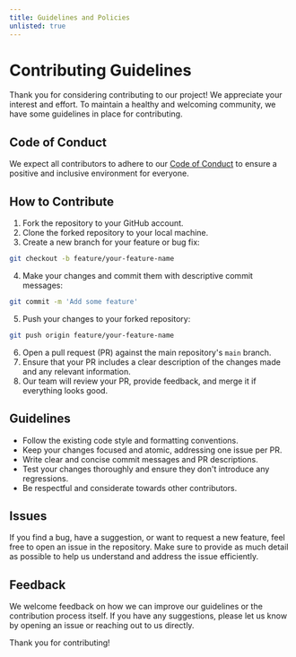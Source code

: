 ```yaml
---
title: Guidelines and Policies
unlisted: true
---
```



# Contributing Guidelines

Thank you for considering contributing to our project! We appreciate your interest and effort. To maintain a healthy and welcoming community, we have some guidelines in place for contributing.

## Code of Conduct

We expect all contributors to adhere to our [Code of Conduct](../community/code-of-conduct) to ensure a positive and inclusive environment for everyone.

## How to Contribute

1. Fork the repository to your GitHub account.
2. Clone the forked repository to your local machine.
3. Create a new branch for your feature or bug fix:

```bash
git checkout -b feature/your-feature-name
```
4. Make your changes and commit them with descriptive commit messages:


```bash
git commit -m 'Add some feature'
```
5. Push your changes to your forked repository:

```bash
git push origin feature/your-feature-name
```

6. Open a pull request (PR) against the main repository's `main` branch.
7. Ensure that your PR includes a clear description of the changes made and any relevant information.
8. Our team will review your PR, provide feedback, and merge it if everything looks good.

## Guidelines

- Follow the existing code style and formatting conventions.
- Keep your changes focused and atomic, addressing one issue per PR.
- Write clear and concise commit messages and PR descriptions.
- Test your changes thoroughly and ensure they don't introduce any regressions.
- Be respectful and considerate towards other contributors.

## Issues

If you find a bug, have a suggestion, or want to request a new feature, feel free to open an issue in the repository. Make sure to provide as much detail as possible to help us understand and address the issue efficiently.

## Feedback

We welcome feedback on how we can improve our guidelines or the contribution process itself. If you have any suggestions, please let us know by opening an issue or reaching out to us directly.

Thank you for contributing!



<!-- 
# A Guide to Reporting Bugs and Documentation Issues

When participating in software development or utilizing documentation resources, encountering issues is inevitable. Whether it's a bug disrupting functionality or unclear documentation hindering understanding, effective reporting is key to prompt resolution and improvement. Here's a concise overview of how to report bugs and documentation issues effectively:

## Reporting Bugs

### Description
Provide a detailed description of the encountered problem, including any error messages or unexpected behaviors observed.

### Reproduction Steps
Outline step-by-step instructions to replicate the bug, including specific actions taken and the context in which the issue occurs.

### Environment Details
Specify the operating system, browser (if applicable), device, software version, and any relevant configurations.

### Supporting Materials
Include screenshots, videos, or log files that illustrate the issue and provide additional context for troubleshooting.

### Impact
Explain how the bug impacts the user experience, functionality, or workflow, emphasizing its importance for resolution.

### Resolution Suggestions
Offer constructive suggestions for fixing the bug, such as proposed solutions or workarounds.

### Check Existing Reports
Ensure the bug hasn't already been reported to avoid duplicate submissions and expedite resolution.

## Reporting Documentation Issues

### Description
Identify areas of the documentation needing improvement, such as inaccuracies, unclear instructions, or missing information.

### Examples
Provide excerpts from the documentation to illustrate issues and facilitate understanding.

### Clarity and Consistency
Highlight where the documentation can be clarified, expanded, or made more consistent with project standards.

### Improvement Suggestions
Offer suggestions for enhancing the documentation, such as rephrasing content, adding examples, or restructuring sections.

### Relevance and Impact
Explain why improving the documentation is important for users and the project as a whole, emphasizing the benefits of clear and accurate documentation.

### Check Existing Documentation
Verify that the issue hasn't already been reported or addressed in previous documentation revisions.

### Respectful Feedback
Provide feedback in a respectful and constructive manner, recognizing the efforts of documentarians and contributing positively to ongoing improvements.

By following these guidelines, you can contribute effectively to resolving bugs and improving documentation, ultimately enhancing the overall user experience and project success. -->